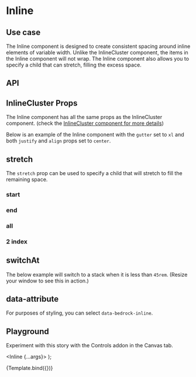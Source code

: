 

<Meta title="Components/Inline" component={Inline} />

# Inline

## Use case

The Inline component is designed to create consistent spacing around inline elements of variable width. Unlike the InlineCluster component,
the items in the Inline component will not wrap. The Inline component also allows you to specify a child that can stretch, filling the excess space.

## API

<Story name="API" argTypes={argTypes} />

<ArgsTable story="API" />

## InlineCluster Props

The Inline component has all the same props as the InlineCluster component. (check the [InlineCluster component for more details](/?path=/docs/components-inlinecluster--api))

Below is an example of the Inline component with the `gutter` set to `xl` and both `justify` and `align` props set to `center`.

<Preview withToolbar withSource="open">
  <Story name="InlineCluster Props">
    <Inline gutter="xl" justify="center" align="center">
      <Box style={{ height: 200 }} />
      <Box />
      <Box />
      <Box />
    </Inline>
  </Story>
</Preview>

## stretch

The `stretch` prop can be used to specify a child that will stretch to fill the remaining space.

<Preview withToolbar withSource="open">
  <Story name="stretch">
    <h3>start</h3>
    <Inline gutter="lg" stretch="start">
      <Box />
      <Box />
      <Box />
      <Box />
    </Inline>
    <h3>end</h3>
    <Inline gutter="lg" stretch="end">
      <Box />
      <Box />
      <Box />
      <Box />
    </Inline>
    <h3>all</h3>
    <Inline gutter="lg" stretch="all">
      <Box />
      <Box />
      <Box />
      <Box />
    </Inline>
    <h3>2 index</h3>
    <Inline gutter="lg" stretch={2}>
      <Box />
      <Box />
      <Box />
      <Box />
    </Inline>
  </Story>
</Preview>

## switchAt

The below example will switch to a stack when it is less than `45rem`. (Resize your window to see this in action.)

<Preview withToolbar withSource="open">
  <Story name="switchAt">
    <Inline gutter="lg" switchAt="45rem">
      <Box />
      <Box />
      <Box />
      <Box />
    </Inline>
  </Story>
</Preview>

## data-attribute

For purposes of styling, you can select `data-bedrock-inline`.

## Playground

Experiment with this story with the Controls addon in the Canvas tab.

   <Inline {...args}>
      <Box />
      <Box />
      <Box />
      <Box />
    </Inline>
);

<Canvas withToolbar>
  <Story
    name="Playground"
    args={{
      gutter: "lg",
      justify: "start",
      align: "start",
      stretch: "end",
      switchAt: "40rem",
    }}
    argTypes={argTypes}
  >
    {Template.bind({})}
  </Story>
</Canvas>

<ArgsTable story="Playground" />

